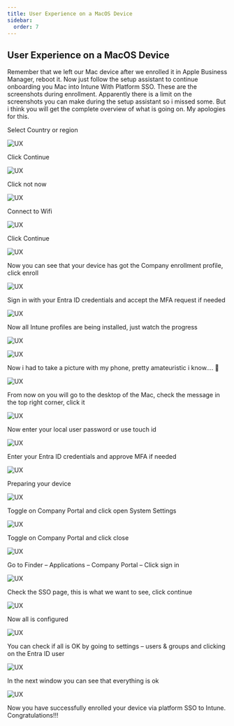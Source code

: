 ```yaml
---
title: User Experience on a MacOS Device
sidebar:
  order: 7
---
```



## User Experience on a MacOS Device

Remember that we left our Mac device after we enrolled it in Apple Business Manager, reboot it. Now just follow the setup assistant to continue onboarding you Mac into Intune With Platform SSO. These are the screenshots during enrollment. Apparently there is a limit on the screenshots you can make during the setup assistant so i missed some. But i think you will get the  complete overview of what is going on. My apologies for this.

Select Country or region

![UX](/src/assets/CompleteGuide/image-188.webp)

Click Continue

![UX](/src/assets/CompleteGuide/image-189.webp)

Click not now

![UX](/src/assets/CompleteGuide/image-190.webp)

Connect to Wifi

![UX](/src/assets/CompleteGuide/image-191.webp)

Click Continue

![UX](/src/assets/CompleteGuide/image-192.webp)

Now you can see that your device has got the Company enrollment profile, click enroll

![UX](/src/assets/CompleteGuide/image-193.webp)

Sign in with your Entra ID credentials and accept the MFA request if needed

![UX](/src/assets/CompleteGuide/image-194.webp)

Now all Intune profiles are being installed, just watch the progress

![UX](/src/assets/CompleteGuide/image-195.webp)

![UX](/src/assets/CompleteGuide/image-196.webp)

Now i had to take a picture with my phone, pretty amateuristic i know…. 🙂

![UX](/src/assets/CompleteGuide/image-197.webp)

From now on you will go to the desktop of the Mac, check the message in the top right corner, click it

![UX](/src/assets/CompleteGuide/image-198.webp)

Now enter your local user password or use touch id

![UX](/src/assets/CompleteGuide/image-199.webp)

Enter your Entra ID credentials and approve MFA if needed

![UX](/src/assets/CompleteGuide/image-200.webp)

Preparing your device

![UX](/src/assets/CompleteGuide/image-201.webp)

Toggle on Company Portal and click open System Settings

![UX](/src/assets/CompleteGuide/image-202.webp)

Toggle on Company Portal and click close

![UX](/src/assets/CompleteGuide/image-203.webp)

Go to Finder – Applications – Company Portal – Click sign in

![UX](/src/assets/CompleteGuide/image-204.webp)

Check the SSO page, this is what we want to see, click continue

![UX](/src/assets/CompleteGuide/image-205.webp)

Now all is configured

![UX](/src/assets/CompleteGuide/image-206.webp)

You can check if all is OK by going to settings – users & groups and clicking on the Entra ID user

![UX](/src/assets/CompleteGuide/image-207.webp)

In the next window you can see that everything is ok

![UX](/src/assets/CompleteGuide/image-208.webp)

Now you have successfully enrolled your device via platform SSO to Intune. Congratulations!!!

